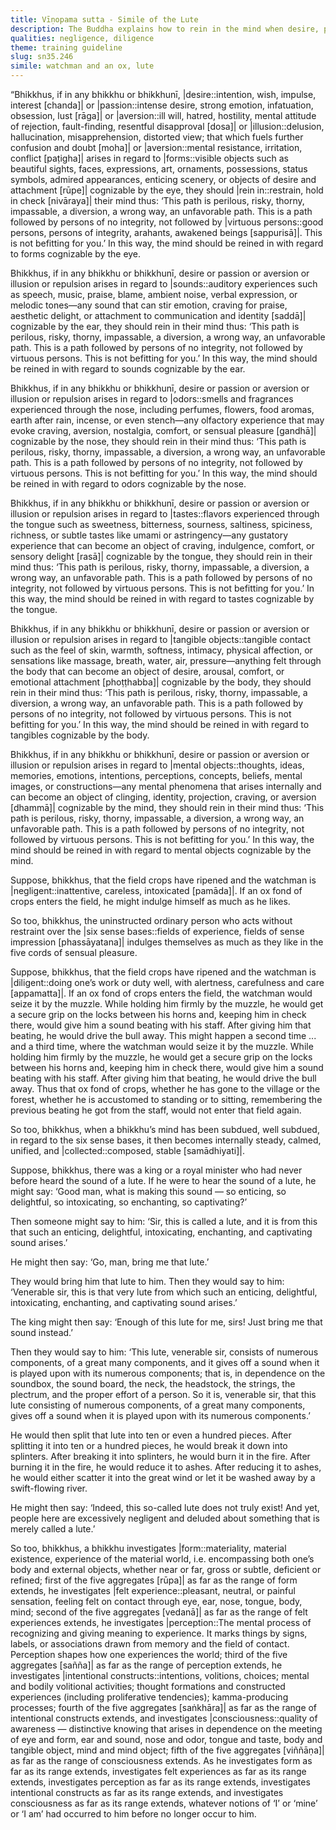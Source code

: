 ```yaml
---
title: Vīṇopama sutta - Simile of the Lute
description: The Buddha explains how to rein in the mind when desire, passion, aversion, illusion, or repulsion arises in regard to the six sense bases using the simile of a watchman and an ox and the simile of a lute.
qualities: negligence, diligence
theme: training guideline
slug: sn35.246
simile: watchman and an ox, lute
---
```


“Bhikkhus, if in any bhikkhu or bhikkhunī, |desire::intention, wish, impulse, interest [chanda]| or |passion::intense desire, strong emotion, infatuation, obsession, lust [rāga]| or |aversion::ill will, hatred, hostility, mental attitude of rejection, fault-finding, resentful disapproval [dosa]| or |illusion::delusion, hallucination, misapprehension, distorted view; that which fuels further confusion and doubt [moha]| or |aversion::mental resistance, irritation, conflict [paṭigha]| arises in regard to |forms::visible objects such as beautiful sights, faces, expressions, art, ornaments, possessions, status symbols, admired appearances, enticing scenery, or objects of desire and attachment [rūpe]| cognizable by the eye, they should |rein in::restrain, hold in check [nivāraya]| their mind thus: ‘This path is perilous, risky, thorny, impassable, a diversion, a wrong way, an unfavorable path. This is a path followed by persons of no integrity, not followed by |virtuous persons::good persons, persons of integrity, arahants, awakened beings [sappurisā]|. This is not befitting for you.’ In this way, the mind should be reined in with regard to forms cognizable by the eye.

Bhikkhus, if in any bhikkhu or bhikkhunī, desire or passion or aversion or illusion or repulsion arises in regard to |sounds::auditory experiences such as speech, music, praise, blame, ambient noise, verbal expression, or melodic tones—any sound that can stir emotion, craving for praise, aesthetic delight, or attachment to communication and identity [saddā]| cognizable by the ear, they should rein in their mind thus: ‘This path is perilous, risky, thorny, impassable, a diversion, a wrong way, an unfavorable path. This is a path followed by persons of no integrity, not followed by virtuous persons. This is not befitting for you.’ In this way, the mind should be reined in with regard to sounds cognizable by the ear.

Bhikkhus, if in any bhikkhu or bhikkhunī, desire or passion or aversion or illusion or repulsion arises in regard to |odors::smells and fragrances experienced through the nose, including perfumes, flowers, food aromas, earth after rain, incense, or even stench—any olfactory experience that may evoke craving, aversion, nostalgia, comfort, or sensual pleasure [gandhā]| cognizable by the nose, they should rein in their mind thus: ‘This path is perilous, risky, thorny, impassable, a diversion, a wrong way, an unfavorable path. This is a path followed by persons of no integrity, not followed by virtuous persons. This is not befitting for you.’ In this way, the mind should be reined in with regard to odors cognizable by the nose.

Bhikkhus, if in any bhikkhu or bhikkhunī, desire or passion or aversion or illusion or repulsion arises in regard to |tastes::flavors experienced through the tongue such as sweetness, bitterness, sourness, saltiness, spiciness, richness, or subtle tastes like umami or astringency—any gustatory experience that can become an object of craving, indulgence, comfort, or sensory delight [rasā]| cognizable by the tongue, they should rein in their mind thus: ‘This path is perilous, risky, thorny, impassable, a diversion, a wrong way, an unfavorable path. This is a path followed by persons of no integrity, not followed by virtuous persons. This is not befitting for you.’ In this way, the mind should be reined in with regard to tastes cognizable by the tongue.

Bhikkhus, if in any bhikkhu or bhikkhunī, desire or passion or aversion or illusion or repulsion arises in regard to |tangible objects::tangible contact such as the feel of skin, warmth, softness, intimacy, physical affection, or sensations like massage, breath, water, air, pressure—anything felt through the body that can become an object of desire, arousal, comfort, or emotional attachment [phoṭṭhabba]| cognizable by the body, they should rein in their mind thus: ‘This path is perilous, risky, thorny, impassable, a diversion, a wrong way, an unfavorable path. This is a path followed by persons of no integrity, not followed by virtuous persons. This is not befitting for you.’ In this way, the mind should be reined in with regard to tangibles cognizable by the body.

Bhikkhus, if in any bhikkhu or bhikkhunī, desire or passion or aversion or illusion or repulsion arises in regard to |mental objects::thoughts, ideas, memories, emotions, intentions, perceptions, concepts, beliefs, mental images, or constructions—any mental phenomena that arises internally and can become an object of clinging, identity, projection, craving, or aversion [dhammā]| cognizable by the mind, they should rein in their mind thus: ‘This path is perilous, risky, thorny, impassable, a diversion, a wrong way, an unfavorable path. This is a path followed by persons of no integrity, not followed by virtuous persons. This is not befitting for you.’ In this way, the mind should be reined in with regard to mental objects cognizable by the mind.

Suppose, bhikkhus, that the field crops have ripened and the watchman is |negligent::inattentive, careless, intoxicated [pamāda]|. If an ox fond of crops enters the field, he might indulge himself as much as he likes.

So too, bhikkhus, the uninstructed ordinary person who acts without restraint over the |six sense bases::fields of experience, fields of sense impression [phassāyatana]| indulges themselves as much as they like in the five cords of sensual pleasure.

Suppose, bhikkhus, that the field crops have ripened and the watchman is |diligent::doing one’s work or duty well, with alertness, carefulness and care [appamatta]|. If an ox fond of crops enters the field, the watchman would seize it by the muzzle. While holding him firmly by the muzzle, he would get a secure grip on the locks between his horns and, keeping him in check there, would give him a sound beating with his staff. After giving him that beating, he would drive the bull away. This might happen a second time ... and a third time, where the watchman would seize it by the muzzle. While holding him firmly by the muzzle, he would get a secure grip on the locks between his horns and, keeping him in check there, would give him a sound beating with his staff. After giving him that beating, he would drive the bull away. Thus that ox fond of crops, whether he has gone to the village or the forest, whether he is accustomed to standing or to sitting, remembering the previous beating he got from the staff, would not enter that field again.

So too, bhikkhus, when a bhikkhu’s mind has been subdued, well subdued, in regard to the six sense bases, it then becomes internally steady, calmed, unified, and |collected::composed, stable [samādhiyati]|.

Suppose, bhikkhus, there was a king or a royal minister who had never before heard the sound of a lute. If he were to hear the sound of a lute, he might say: ‘Good man, what is making this sound — so enticing, so delightful, so intoxicating, so enchanting, so captivating?’

Then someone might say to him: ‘Sir, this is called a lute, and it is from this that such an enticing, delightful, intoxicating, enchanting, and captivating sound arises.’

He might then say: ‘Go, man, bring me that lute.’

They would bring him that lute to him. Then they would say to him: ‘Venerable sir, this is that very lute from which such an enticing, delightful, intoxicating, enchanting, and captivating sound arises.’

The king might then say: ‘Enough of this lute for me, sirs! Just bring me that sound instead.’

Then they would say to him: ‘This lute, venerable sir, consists of numerous components, of a great many components, and it gives off a sound when it is played upon with its numerous components; that is, in dependence on the soundbox, the sound board, the neck, the headstock, the strings, the plectrum, and the proper effort of a person. So it is, venerable sir, that this lute consisting of numerous components, of a great many components, gives off a sound when it is played upon with its numerous components.’

He would then split that lute into ten or even a hundred pieces. After splitting it into ten or a hundred pieces, he would break it down into splinters. After breaking it into splinters, he would burn it in the fire. After burning it in the fire, he would reduce it to ashes. After reducing it to ashes, he would either scatter it into the great wind or let it be washed away by a swift-flowing river.

He might then say: ‘Indeed, this so-called lute does not truly exist! And yet, people here are excessively negligent and deluded about something that is merely called a lute.’

So too, bhikkhus, a bhikkhu investigates |form::materiality, material existence, experience of the material world, i.e. encompassing both one’s body and external objects, whether near or far, gross or subtle, deficient or refined; first of the five aggregates [rūpa]| as far as the range of form extends, he investigates |felt experience::pleasant, neutral, or painful sensation, feeling felt on contact through eye, ear, nose, tongue, body, mind; second of the five aggregates [vedanā]| as far as the range of felt experiences extends, he investigates |perception::The mental process of recognizing and giving meaning to experience. It marks things by signs, labels, or associations drawn from memory and the field of contact. Perception shapes how one experiences the world; third of the five aggregates [sañña]| as far as the range of perception extends, he investigates |intentional constructs::intentions, volitions, choices; mental and bodily volitional activities; thought formations and constructed experiences (including proliferative tendencies); kamma-producing processes; fourth of the five aggregates [saṅkhāra]| as far as the range of intentional constructs extends, and investigates |consciousness::quality of awareness — distinctive knowing that arises in dependence on the meeting of eye and form, ear and sound, nose and odor, tongue and taste, body and tangible object, mind and mind object; fifth of the five aggregates [viññāṇa]| as far as the range of consciousness extends. As he investigates form as far as its range extends, investigates felt experiences as far as its range extends, investigates perception as far as its range extends, investigates intentional constructs as far as its range extends, and investigates consciousness as far as its range extends, whatever notions of ‘I’ or ‘mine’ or ‘I am’ had occurred to him before no longer occur to him.